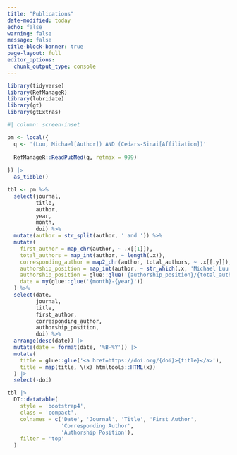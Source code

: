 ```yaml
---
title: "Publications"
date-modified: today
echo: false
warning: false
message: false
title-block-banner: true
page-layout: full
editor_options: 
  chunk_output_type: console
---
```


```r
library(tidyverse)
library(RefManageR)
library(lubridate)
library(gt)
library(gtExtras)

```

```r
#| column: screen-inset

pm <- local({
  q <- '(Luu, Michael[Author]) AND (Cedars-Sinai[Affiliation])'
  
  RefManageR::ReadPubMed(q, retmax = 999)
  
}) |> 
  as_tibble()

tbl <- pm %>%
  select(journal,
         title,
         author,
         year,
         month,
         doi) %>%
  mutate(author = str_split(author, ' and ')) %>%
  mutate(
    first_author = map_chr(author, ~ .x[[1]]),
    total_authors = map_int(author, ~ length(.x)),
    corresponding_author = map2_chr(author, total_authors, ~ .x[[.y]]),
    authorship_position = map_int(author, ~ str_which(.x, 'Michael Luu')),
    authorship_position = glue::glue('{authorship_position}/{total_authors}'),
    date = my(glue::glue('{month}-{year}'))
  ) %>%
  select(date,
         journal,
         title,
         first_author,
         corresponding_author,
         authorship_position,
         doi) %>%
  arrange(desc(date)) |>
  mutate(date = format(date, '%B-%Y')) |> 
  mutate(
    title = glue::glue('<a href=https://doi.org/{doi}>{title}</a>'),
    title = map(title, \(x) htmltools::HTML(x))
  ) |> 
  select(-doi)

tbl |>
  DT::datatable(
    style = 'bootstrap4',
    class = 'compact',
    colnames = c('Date', 'Journal', 'Title', 'First Author',
                 'Corresponding Author',
                 'Authorship Position'),
    filter = 'top'
  )
```


